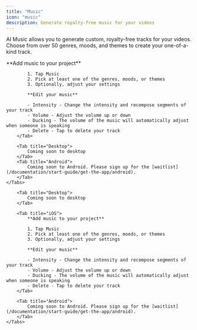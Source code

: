 ```yaml
---
title: "Music"
icon: "music"
description: Generate royalty-free music for your videos
---
```


AI Music allows you to generate custom, royalty-free tracks for your videos. Choose from over 50 genres, moods, and themes to create your one-of-a-kind track.

<div id="ios-tab">
    <Tabs>
        <Tab title="iOS">
            **Add music to your project**

            1. Tap Music
            2. Pick at least one of the genres, moods, or themes
            3. Optionally, adjust your settings

            **Edit your music**

            - Intensity - Change the intensity and recompose segments of your track
            - Volume - Adjust the volume up or down
            - Ducking - The volume of the music will automatically adjust when someone is speaking
            - Delete - Tap to delete your track
        </Tab>

        <Tab title="Desktop">
            Coming soon to desktop
        </Tab>
        <Tab title="Android">
            Coming soon to Android. Please sign up for the [waitlist](/documentation/start-guide/get-the-app/android).
        </Tab>
    </Tabs>
</div>

<div id="desktop-tab">
    <Tabs>

        <Tab title="Desktop">
            Coming soon to desktop
        </Tab>

        <Tab title="iOS">
            **Add music to your project**

            1. Tap Music
            2. Pick at least one of the genres, moods, or themes
            3. Optionally, adjust your settings

            **Edit your music**

            - Intensity - Change the intensity and recompose segments of your track
            - Volume - Adjust the volume up or down
            - Ducking - The volume of the music will automatically adjust when someone is speaking
            - Delete - Tap to delete your track
        </Tab>

        <Tab title="Android">
            Coming soon to Android. Please sign up for the [waitlist](/documentation/start-guide/get-the-app/android).
        </Tab>
    </Tabs>
</div>